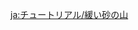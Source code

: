 {{Tutorial
|title    = Loose Sand Piles
|subtitle = Exploration Knowledge
|type     = Adventure
|icon     = Icon Tutorial Combat.png
|about    = Loose Sand Pile
|image1   = Tutorial Loose Sand Piles.png
|text1    = Who knows what lies beneath these small piles of sand that are easily scattered by the {{Color|help|power of Anemo}}...
|sort     = 6177
}}

[[ja:チュートリアル/緩い砂の山]]